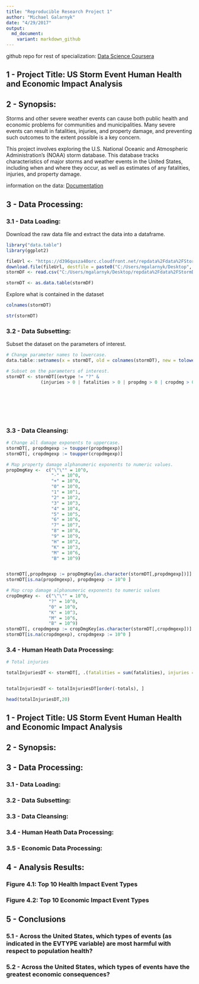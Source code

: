 ---
title: "Reproducible Research Project 1"
author: "Michael Galarnyk"
date: "4/29/2017"
output:
  md_document:
    variant: markdown_github
---

github repo for rest of specialization: [Data Science Coursera](https://github.com/mGalarnyk/datasciencecoursera)

## 1 - Project Title: US Storm Event Human Health and Economic Impact Analysis

## 2 - Synopsis:
Storms and other severe weather events can cause both public health and economic problems for communities and municipalities. Many severe events can result in fatalities, injuries, and property damage, and preventing such outcomes to the extent possible is a key concern.

This project involves exploring the U.S. National Oceanic and Atmospheric Administration's (NOAA) storm database. This database tracks characteristics of major storms and weather events in the United States, including when and where they occur, as well as estimates of any fatalities, injuries, and property damage.

information on the data: [Documentation](https://d396qusza40orc.cloudfront.net/repdata%2Fpeer2_doc%2Fpd01016005curr.pdf)

## 3 - Data Processing:

### 3.1 - Data Loading:
Download the raw data file and extract the data into a dataframe.

```{r}
library("data.table")
library(ggplot2)

fileUrl <- "https://d396qusza40orc.cloudfront.net/repdata%2Fdata%2FStormData.csv.bz2"
download.file(fileUrl, destfile = paste0("C:/Users/mgalarnyk/Desktop", '/repdata%2Fdata%2FStormData.csv.bz2'))
stormDF <- read.csv("C:/Users/mgalarnyk/Desktop/repdata%2Fdata%2FStormData.csv.bz2")

stormDT <- as.data.table(stormDF)
```

Explore what is contained in the dataset

```{r}
colnames(stormDT)

str(stormDT)
```

### 3.2 - Data Subsetting:
Subset the dataset on the parameters of interest.
```{r}

# Change parameter names to lowercase.
data.table::setnames(x = stormDT, old = colnames(stormDT), new = tolower(colnames(stormDT)))

# Subset on the parameters of interest.
stormDT <- stormDT[(evtype != "?" & 
             (injuries > 0 | fatalities > 0 | propdmg > 0 | cropdmg > 0)), c("evtype", 
                                                                              "fatalities", 
                                                                              "injuries", 
                                                                              "propdmg", 
                                                                              "propdmgexp", 
                                                                              "cropdmg", 
                                                                              "cropdmgexp") ]
```

### 3.3 - Data Cleansing:

```{r}

# Change all damage exponents to uppercase.
stormDT[, propdmgexp := toupper(propdmgexp)]
stormDT[, cropdmgexp := toupper(cropdmgexp)]

# Map property damage alphanumeric exponents to numeric values.
propDmgKey <-  c("\"\"" = 10^0,
                 "-" = 10^0, 
                 "+" = 10^0,
                 "0" = 10^0,
                 "1" = 10^1,
                 "2" = 10^2,
                 "3" = 10^3,
                 "4" = 10^4,
                 "5" = 10^5,
                 "6" = 10^6,
                 "7" = 10^7,
                 "8" = 10^8,
                 "9" = 10^9,
                 "H" = 10^2,
                 "K" = 10^3,
                 "M" = 10^6,
                 "B" = 10^9)


stormDT[,propdmgexp := propDmgKey[as.character(stormDT[,propdmgexp])]]
stormDT[is.na(propdmgexp), propdmgexp := 10^0 ]

# Map crop damage alphanumeric exponents to numeric values
cropDmgKey <-  c("\"\"" = 10^0,
                "?" = 10^0, 
                "0" = 10^0,
                "K" = 10^3,
                "M" = 10^6,
                "B" = 10^9)
stormDT[, cropdmgexp := cropDmgKey[as.character(stormDT[,cropdmgexp])] ]
stormDT[is.na(cropdmgexp), cropdmgexp := 10^0 ]
```

### 3.4 - Human Heath Data Processing:

```{r}
# Total injuries

totalInjuriesDT <- stormDT[, .(fatalities = sum(fatalities), injuries = sum(injuries), totals = sum(fatalities) + sum(injuries)), by = .(evtype)]


totalInjuriesDT <- totalInjuriesDT[order(-totals), ]

head(totalInjuriesDT,20)
```


## 1 - Project Title: US Storm Event Human Health and Economic Impact Analysis

## 2 - Synopsis:

## 3 - Data Processing:

### 3.1 - Data Loading:

### 3.2 - Data Subsetting:

### 3.3 - Data Cleansing:

### 3.4 - Human Heath Data Processing:

### 3.5 - Economic Data Processing:

## 4 - Analysis Results:

### Figure 4.1: Top 10 Health Impact Event Types

### Figure 4.2: Top 10 Economic Impact Event Types

## 5 - Conclusions

### 5.1 - Across the United States, which types of events (as indicated in the EVTYPE variable) are most harmful with respect to population health?

### 5.2 - Across the United States, which types of events have the greatest economic consequences?

